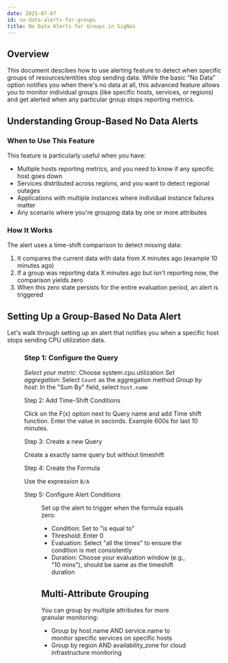 ```yaml
---
date: 2025-07-07
id: no-data-alerts-for-groups
title: No Data Alerts for Groups in SigNoz
---
```


## Overview

This document descibes how to use alerting feature to detect when specific groups of resources/entities stop sending data. While the basic "No Data" option notifies you when there's no data at all, this advanced feature allows you to monitor individual groups (like specific hosts, services, or regions) and get alerted when any particular group stops reporting metrics.

## Understanding Group-Based No Data Alerts

### When to Use This Feature

This feature is particularly useful when you have:

- Multiple hosts reporting metrics, and you need to know if any specific host goes down
- Services distributed across regions, and you want to detect regional outages
- Applications with multiple instances where individual instance failures matter
- Any scenario where you're grouping data by one or more attributes

### How It Works

The alert uses a time-shift comparison to detect missing data:

1. It compares the current data with data from X minutes ago (example 10 minutes ago)
2. If a group was reporting data X minutes ago but isn't reporting now, the comparison yields zero
3. When this zero state persists for the entire evaluation period, an alert is triggered

## Setting Up a Group-Based No Data Alert

Let's walk through setting up an alert that notifies you when a specific host stops sending CPU utilization data.

<Figure src="/img/features/alerts/no-data-alert-for-group-query.webp" alt="Query config for No Data Alerts for Group"/>


### Step 1: Configure the Query

*Select your metric*: Choose system.cpu.utilization
*Set aggregation*: Select `Count` as the aggregation method
*Group by host*: In the "Sum By" field, select `host.name`

Step 2: Add Time-Shift Conditions

Click on the F(x) option next to Query name and add Time shift function. Enter the value in seconds. Example 600s for last 10 minutes.

Step 3: Create a new Query

Create a exactly same query but without timeshift

Step 4: Create the Formula

Use the expression `B/A`

Step 5: Configure Alert Conditions

<Figure src="/img/features/alerts/no-data-alert-for-group-condition.webp" alt="Condition for No Data Alerts for Group"/>

Set up the alert to trigger when the formula equals zero:

- Condition: Set to "is equal to"
- Threshold: Enter 0
- Evaluation: Select "all the times" to ensure the condition is met consistently
- Duration: Choose your evaluation window (e.g., "10 mins"), should be same as the timeshift duration

## Multi-Attribute Grouping
You can group by multiple attributes for more granular monitoring:

- Group by host.name AND service.name to monitor specific services on specific hosts
- Group by region AND availability_zone for cloud infrastructure monitoring
